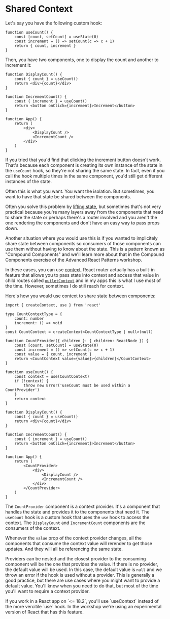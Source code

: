 # Shared Context

Let's say you have the following custom hook:

```tsx
function useCount() {
	const [count, setCount] = useState(0)
	const increment = () => setCount(c => c + 1)
	return { count, increment }
}
```

Then, you have two components, one to display the count and another to increment it:

```tsx
function DisplayCount() {
	const { count } = useCount()
	return <div>{count}</div>
}

function IncrementCount() {
	const { increment } = useCount()
	return <button onClick={increment}>Increment</button>
}

function App() {
	return (
		<div>
			<DisplayCount />
			<IncrementCount />
		</div>
	)
}
```

If you tried that you'd find that clicking the increment button doesn't work.
That's because each component is creating its own instance of the state in the
`useCount` hook, so they're not sharing the same state. In fact, even if you
call the hook multiple times in the same component, you'd still get different
instances of the state.

Often this is what you want. You want the isolation. But sometimes, you want to
have that state be shared between the components.

Often you solve this problem by
[lifting state](https://react.dev/learn/sharing-state-between-components), but
sometimes that's not very practical because you're many layers away from the
components that need to share the state or perhaps there's a router involved and
you aren't the one rendering the components and don't have an easy way to pass
props down.

Another situation where you would use this is if you wanted to implicitely share
state between components so consumers of those components can use them without
having to know about the state. This is a pattern known as "Compound Components"
and we'll learn more about that in the Compound Components exercise of the
Advanced React Patterns workshop.

In these cases, you can use
[context](https://react.dev/reference/react/createContext). React router
actually has a built-in feature that allows you to pass state into context and
access that value in child routes called
[`outletContext`](https://reactrouter.com/en/main/hooks/use-outlet-context)
and in my apps this is what I use most of the time. However, sometimes I do
still reach for context.

Here's how you would use context to share state between components:

```tsx
import { createContext, use } from 'react'

type CountContextType = {
	count: number
	increment: () => void
}
const CountContext = createContext<CountContextType | null>(null)

function CountProvider({ children }: { children: ReactNode }) {
	const [count, setCount] = useState(0)
	const increment = () => setCount(c => c + 1)
	const value = { count, increment }
	return <CountContext value={value}>{children}</CountContext>
}

function useCount() {
	const context = use(CountContext)
	if (!context) {
		throw new Error('useCount must be used within a CountProvider')
	}
	return context
}

function DisplayCount() {
	const { count } = useCount()
	return <div>{count}</div>
}

function IncrementCount() {
	const { increment } = useCount()
	return <button onClick={increment}>Increment</button>
}

function App() {
	return (
		<CountProvider>
			<div>
				<DisplayCount />
				<IncrementCount />
			</div>
		</CountProvider>
	)
}
```

The `CountProvider` component is a context provider. It's a component that
handles the state and provides it to the components that need it. The `useCount`
hook is a custom hook that uses the `use` hook to access the context. The
`DisplayCount` and `IncrementCount` components are the consumers of the context.

Whenever the `value` prop of the context provider changes, all the components
that consume the context value will rerender to get those updates. And they will
all be referencing the same state.

Providers can be nested and the closest provider to the consuming component will
be the one that provides the value. If there is no provider, the default value
will be used. In this case, the default value is `null` and we throw an error if
the hook is used without a provider. This is generally a good practice, but
there are use cases where you might want to provide a default value. You'll know
when you need to do that, but most of the time you'll want to require a context
provider.

<callout-warning>
	If you work in a React app on `<= 18.2`, you'll use `useContext` instead of
	the more vercitile `use` hook. In the workshop we're using an experimental
	version of React that has this feature.
</callout-warning>
